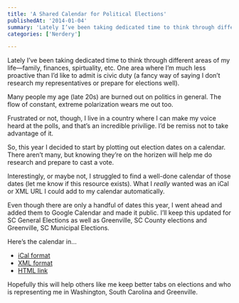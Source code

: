 ```yaml
---
title: 'A Shared Calendar for Political Elections'
publishedAt: '2014-01-04'
summary: 'Lately I’ve been taking dedicated time to think through different areas of my life—family, finances, spirtuality, etc. One area where I’m much less proactive than I’d like to admit is civic duty (a fa...'
categories: ['Nerdery']

---
```


Lately I’ve been taking dedicated time to think through different areas of my life—family, finances, spirtuality, etc. One area where I’m much less proactive than I’d like to admit is civic duty (a fancy way of saying I don’t research my representatives or prepare for elections well).

Many people my age (late 20s) are burned out on politics in general. The flow of constant, extreme polarization wears me out too.

Frustrated or not, though, I live in a country where I can make my voice heard at the polls, and that’s an incredible privilige. I’d be remiss not to take advantage of it.

So, this year I decided to start by plotting out election dates on a calendar. There aren’t many, but knowing they’re on the horizen will help me do research and prepare to cast a vote.

Interestingly, or maybe not, I struggled to find a well-done calendar of those dates (let me know if this resource exists). What I *really* wanted was an iCal or XML URL I could add to my calendar automatically.

Even though there are only a handful of dates this year, I went ahead and added them to Google Calendar and made it public. I’ll keep this updated for SC General Elections as well as Greenville, SC County elections and Greenville, SC Municipal Elections.

Here’s the calendar in…

-   [iCal format](https://www.google.com/calendar/ical/unaunjc6lsf3e2ddqktmmcm4k4%40group.calendar.google.com/public/basic.ics)
-   [XML format](https://www.google.com/calendar/feeds/unaunjc6lsf3e2ddqktmmcm4k4%40group.calendar.google.com/public/basic)
-   [HTML link](https://www.google.com/calendar/embed?src=unaunjc6lsf3e2ddqktmmcm4k4%40group.calendar.google.com&ctz=America/New_York)

Hopefully this will help others like me keep better tabs on elections and who is representing me in Washington, South Carolina and Greenville.
